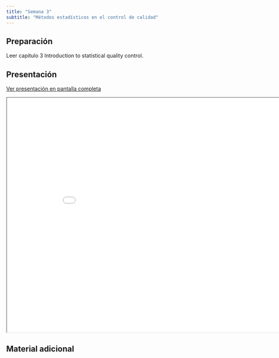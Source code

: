 ```yaml
---
title: "Semana 3"
subtitle: "Métodos estadísticos en el control de calidad"
---
```


## Preparación

Leer capítulo 3 Introduction to statistical quality control.

## Presentación

[Ver presentación en pantalla completa](../slides/lec_week3.html)

```{=html}
<iframe class="slide-deck" src="../slides/lec_week3.html" height="630" width="900"></iframe>
```

## Material adicional
